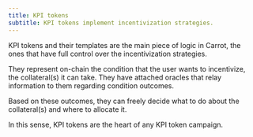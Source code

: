 ```yaml
---
title: KPI tokens
subtitle: KPI tokens implement incentivization strategies.
---
```


KPI tokens and their templates are the main piece of logic in Carrot, the ones
that have full control over the incentivization strategies.

They represent on-chain the condition that the user wants to incentivize, the
collateral(s) it can take. They have attached oracles that relay information to
them regarding condition outcomes.

Based on these outcomes, they can freely decide what to do about the
collateral(s) and where to allocate it.

In this sense, KPI tokens are the heart of any KPI token campaign.
